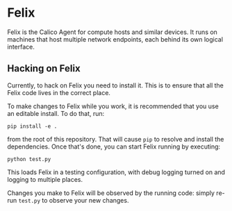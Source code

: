 # Felix

Felix is the Calico Agent for compute hosts and similar devices. It runs on
machines that host multiple network endpoints, each behind its own logical
interface.

## Hacking on Felix

Currently, to hack on Felix you need to install it. This is to ensure that
all the Felix code lives in the correct place.

To make changes to Felix while you work, it is recommended that you use an
editable install. To do that, run:

    pip install -e .

from the root of this repository. That will cause `pip` to resolve and install
the dependencies. Once that's done, you can start Felix running by executing:

    python test.py

This loads Felix in a testing configuration, with debug logging turned on and
logging to multiple places.

Changes you make to Felix will be observed by the running code: simply re-run
`test.py` to observe your new changes.

